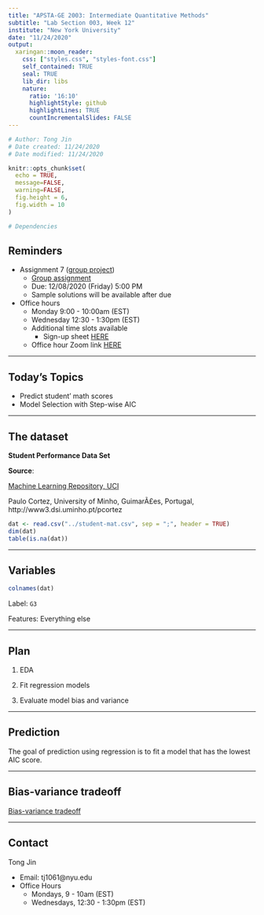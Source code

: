 ```yaml
---
title: "APSTA-GE 2003: Intermediate Quantitative Methods"
subtitle: "Lab Section 003, Week 12"
institute: "New York University"
date: "11/24/2020"
output:
  xaringan::moon_reader:
    css: ["styles.css", "styles-font.css"]
    self_contained: TRUE
    seal: TRUE
    lib_dir: libs
    nature:
      ratio: '16:10'
      highlightStyle: github
      highlightLines: TRUE
      countIncrementalSlides: FALSE
---
```


```r
# Author: Tong Jin
# Date created: 11/24/2020
# Date modified: 11/24/2020

knitr::opts_chunk$set(
  echo = TRUE, 
  message=FALSE, 
  warning=FALSE, 
  fig.height = 6,
  fig.width = 10
)

# Dependencies
```

## Reminders

- Assignment 7 ([group project](https://drive.google.com/drive/folders/1S0XC8s6-N4OM4X158DmAWjpxtCl_sVRg?usp=sharing))
  - [Group assignment](https://docs.google.com/spreadsheets/d/1uZ_ao7dts_wiipddpM9wz_JSYWfBFvcvZ5r6wvqkjTs/edit?usp=sharing)
  - Due: 12/08/2020 (Friday) 5:00 PM
  - Sample solutions will be available after due

- Office hours
  - Monday 9:00 - 10:00am (EST)
  - Wednesday 12:30 - 1:30pm (EST)
  - Additional time slots available
    - Sign-up sheet [HERE](https://docs.google.com/spreadsheets/d/1YY38yj8uCNIm1E7jaI9TJC494Pye2-Blq9eSK_eh6tI/edit?usp=sharing)
  - Office hour Zoom link [HERE](https://nyu.zoom.us/j/9985119253)

---

## Today's Topics

- Predict student' math scores
- Model Selection with Step-wise AIC

---

## The dataset

**Student Performance Data Set**

**Source**: 

[Machine Learning Repository, UCI](https://archive.ics.uci.edu/ml/datasets/Student+Performance#)

Paulo Cortez, University of Minho, GuimarÃ£es, Portugal, http://www3.dsi.uminho.pt/pcortez

```r
dat <- read.csv("../student-mat.csv", sep = ";", header = TRUE)
dim(dat)
table(is.na(dat))
```

---

## Variables

```r
colnames(dat)
```

Label: `G3`

Features: Everything else

---

## Plan

1. EDA

2. Fit regression models

3. Evaluate model bias and variance

---

## Prediction

The goal of prediction using regression is to fit a model that has the lowest AIC score.

---

## Bias-variance tradeoff

[Bias-variance tradeoff](https://en.wikipedia.org/wiki/Bias%E2%80%93variance_tradeoff)

---

## Contact

Tong Jin

- Email: tj1061@nyu.edu
- Office Hours
  - Mondays, 9 - 10am (EST)
  - Wednesdays, 12:30 - 1:30pm (EST)

